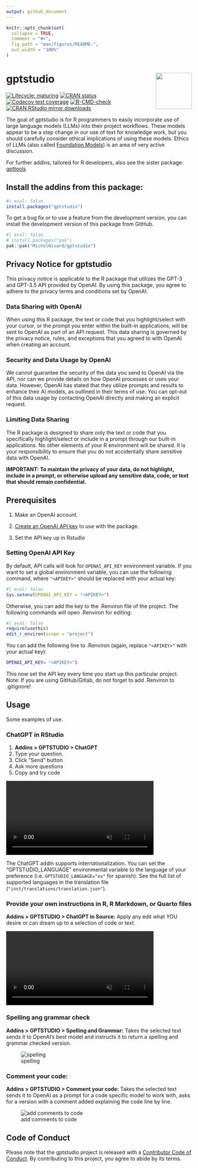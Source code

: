 ```yaml
---
output: github_document
---
```


<!-- README.md is generated from README.Rmd. Please edit that file -->

```r
knitr::opts_chunk$set(
  collapse = TRUE,
  comment = "#>",
  fig.path = "man/figures/README-",
  out.width = "100%"
)
```

# gptstudio <img src="man/figures/logo.png" align="right" height="98"/>

<!-- badges: start -->

[![Lifecycle: maturing](https://img.shields.io/badge/lifecycle-experimental-orange.svg)](https://lifecycle.r-lib.org/articles/stages.html#experimental) 
[![CRAN status](https://www.r-pkg.org/badges/version/gptstudio)](https://CRAN.R-project.org/package=gptstudio) 
[![Codecov test coverage](https://codecov.io/gh/MichelNivard/gptstudio/branch/main/graph/badge.svg)](https://app.codecov.io/gh/MichelNivard/gptstudio?branch=main) 
[![R-CMD-check](https://github.com/MichelNivard/gptstudio/actions/workflows/R-CMD-check.yaml/badge.svg)](https://github.com/MichelNivard/gptstudio/actions/workflows/R-CMD-check.yaml)
[![CRAN RStudio mirror downloads](http://cranlogs.r-pkg.org/badges/gptstudio)](https://www.r-pkg.org:443/pkg/gptstudio)
<!-- badges: end -->

The goal of gptstudio is for R programmers to easily incorporate use of large language models (LLMs) into their project workflows. These models appear to be a step change in our use of text for knowledge work, but you should carefully consider ethical implications of using these models. Ethics of LLMs (also called [Foundation Models](https://arxiv.org/abs/2108.07258)) is an area of very active discussion.

For further addins, tailored for R developers, also see the sister package: [gpttools](https://jameshwade.github.io/gpttools/)

## Install the addins from this package:

```r
#| eval: false
install.packages("gptstudio")
```

To get a bug fix or to use a feature from the development version, you can install the development version of this package from GitHub.

```r
#| eval: false
# install.packages("pak")
pak::pak("MichelNivard/gptstudio")
```

## Privacy Notice for gptstudio
This privacy notice is applicable to the R package that utilizes the GPT-3 and GPT-3.5 API provided by OpenAI. By using this package, you agree to adhere to the privacy terms and conditions set by OpenAI.

### Data Sharing with OpenAI
When using this R package, the text or code that you highlight/select with your cursor, or the prompt you enter within the built-in applications, will be sent to OpenAI as part of an API request. This data sharing is governed by the privacy notice, rules, and exceptions that you agreed to with OpenAI when creating an account.

### Security and Data Usage by OpenAI
We cannot guarantee the security of the data you send to OpenAI via the API, nor can we provide details on how OpenAI processes or uses your data. However, OpenAI has stated that they utilize prompts and results to enhance their AI models, as outlined in their terms of use. You can opt-out of this data usage by contacting OpenAI directly and making an explicit request.

### Limiting Data Sharing
The R package is designed to share only the text or code that you specifically highlight/select or include in a prompt through our built-in applications. No other elements of your R environment will be shared. It is your responsibility to ensure that you do not accidentally share sensitive data with OpenAI.

**IMPORTANT: To maintain the privacy of your data, do not highlight, include in a prompt, or otherwise upload any sensitive data, code, or text that should remain confidential.**


## Prerequisites

1.  Make an OpenAI account.

2.  [Create an OpenAI API key](https://platform.openai.com/account/api-keys) to use with the package.

3.  Set the API key up in Rstudio

### Setting OpenAI API Key

By default, API calls will look for `OPENAI_API_KEY` environment variable. If you want to set a global environment variable, you can use the following command, where `"<APIKEY>"` should be replaced with your actual key:

```r
#| eval: false
Sys.setenv(OPENAI_API_KEY = "<APIKEY>")
```

Otherwise, you can add the key to the .Renviron file of the project. The following commands will open .Renviron for editing:

```r
#| eval: false
require(usethis)
edit_r_environ(scope = "project")
```

You can add the following line to .Renviron (again, replace `"<APIKEY>"` with your actual key):

``` bash
OPENAI_API_KEY= "<APIKEY>")
```

This now set the API key every time you start up this particular project. Note: If you are using GitHub/Gitlab, do not forget to add .Renviron to .gitignore!

## Usage

Some examples of use.

### ChatGPT in RStudio

1.  **Addins \> GPTSTUDIO \> ChatGPT**
2.  Type your question.
3.  Click “Send” button
4.  Ask more questions
5.  Copy and try code

<video src="https://user-images.githubusercontent.com/19418298/239023191-ee6597fd-1447-43c7-b817-a5562173f067.mp4" data-canonical-src="https://user-images.githubusercontent.com/19418298/239023191-ee6597fd-1447-43c7-b817-a5562173f067.mp4" controls="controls" muted="muted" class="d-block rounded-bottom-2 border-top width-fit" style="max-height:640px; min-height: 200px"></video>

The ChatGPT addin supports internationalization. You can set the "GPTSTUDIO_LANGUAGE" environmental variable to the language of your preference (i.e. `GPTSTUDIO_LANGUAGE="es"` for spanish). See the full list of supported languages in the translation file (`"inst/translations/translation.json"`).

### Provide your own instructions in R, R Markdown, or Quarto files

**Addins \> GPTSTUDIO \> ChatGPT in Source:** Apply any edit what YOU desire or can dream up to a selection of code or text.

<video src="https://user-images.githubusercontent.com/6314313/225774578-72e4e966-a740-4afc-beca-1ac25abb504c.mov" controls="controls" muted="muted" class="d-block rounded-bottom-2 border-top width-fit" style="max-height:640px; min-height: 200px"></video>

### Spelling ang grammar check

**Addins \> GPTSTUDIO \> Spelling and Grammar:** Takes the selected text sends it to OpenAI's best model and instructs it to return a spelling and grammar checked version.

![spelling](https://raw.githubusercontent.com/MichelNivard/gptstudio/main/media/spelling.gif)

### Comment your code:

**Addins \> GPTSTUDIO \> Comment your code:** Takes the selected text sends it to OpenAI as a prompt for a code specific model to work with, asks for a version with a comment added explaining the code line by line.

![add comments to code](https://raw.githubusercontent.com/MichelNivard/gptstudio/main/media/comments.gif)

## Code of Conduct

Please note that the gptstudio project is released with a [Contributor Code of Conduct](https://github.com/MichelNivard/gptstudio/blob/main/.github/CODE_OF_CONDUCT.md). By contributing to this project, you agree to abide by its terms.
